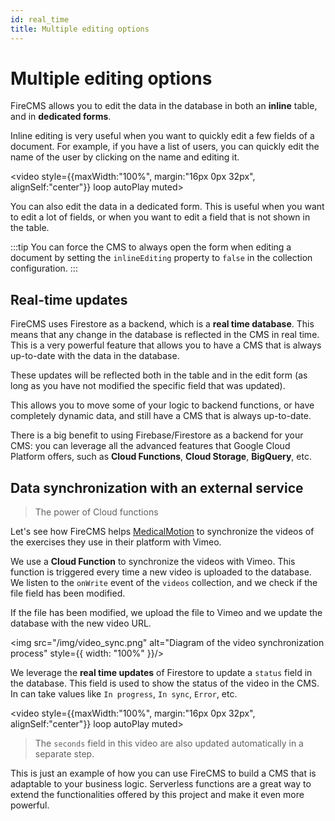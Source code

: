 ```yaml
---
id: real_time
title: Multiple editing options
---
```


<div style={{height: "350px"}}/>


# Multiple editing options

FireCMS allows you to edit the data in the database in both an **inline** table,
and in **dedicated forms**.

Inline editing is very useful when you want to quickly edit a few fields of a
document. For example, if you have a list of users, you can quickly edit the
name of the user by clicking on the name and editing it.

<video style={{maxWidth:"100%", margin:"16px 0px 32px", alignSelf:"center"}}
       loop autoPlay muted>
    <source src="/img/inline_table_editing.mp4" type="video/mp4"/>
</video>

You can also edit the data in a dedicated form. This is useful when you want to
edit a lot of fields, or when you want to edit a field that is not shown in the
table.

:::tip
You can force the CMS to always open the form when editing a document by
setting the `inlineEditing` property to `false` in the collection configuration.
:::

## Real-time updates

FireCMS uses Firestore as a backend, which is a **real time database**. This means
that any change in the database is reflected in the CMS in real time.
This is a very powerful feature that allows you to have a CMS that is always
up-to-date with the data in the database.

These updates will be reflected both in the table and in the edit form (as long
as you have not modified the specific field that was updated).

This allows you to move some of your logic to backend functions, or have
completely dynamic data, and still have a CMS that is always up-to-date.

There is a big benefit to using Firebase/Firestore as a backend for your CMS:
you can leverage all the advanced features that Google Cloud Platform offers,
such as **Cloud Functions**, **Cloud Storage**, **BigQuery**, etc.

## Data synchronization with an external service

> The power of Cloud functions

Let's see how FireCMS helps [MedicalMotion](https://medicalmotion.com/) to
synchronize the videos of the exercises they use in their platform with
Vimeo.

We use a **Cloud Function** to synchronize the videos with Vimeo. This function
is triggered every time a new video is uploaded to the database. We listen
to the `onWrite` event of the `videos` collection, and we check if the file
field has been modified.

If the file has been modified, we upload the file to Vimeo and we update the
database with the new video URL.

<img
    src="/img/video_sync.png"
    alt="Diagram of the video synchronization process"
    style={{
        width: "100%"
    }}/>

We leverage the **real time updates** of Firestore to update a `status` field
in the database. This field is used to show the status of the video in the
CMS. In can take values like `In progress`, `In sync`, `Error`, etc.

<video style={{maxWidth:"100%", margin:"16px 0px 32px", alignSelf:"center"}}
       loop autoPlay muted>
    <source src="/img/video_sync.mp4" type="video/mp4"/>
</video>

> The `seconds` field in this video are also updated automatically in
> a separate step.

This is just an example of how you can use FireCMS to build a CMS that is
adaptable to your business logic. Serverless functions are a great way to
extend the functionalities offered by this project and make it even more
powerful.








